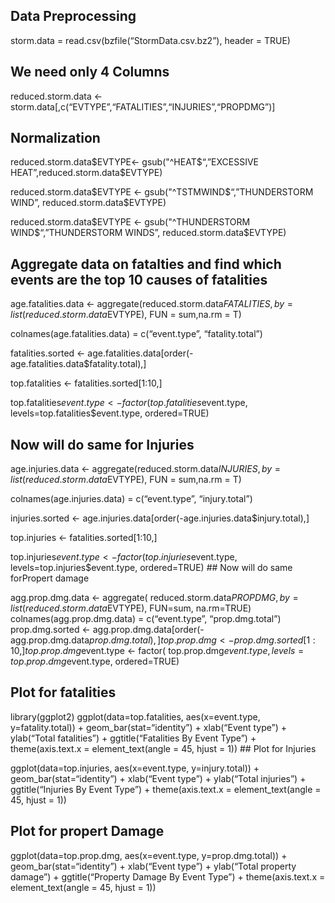 ## Data Preprocessing 


storm.data = read.csv(bzfile("StormData.csv.bz2"), header = TRUE)

## We need only 4 Columns
reduced.storm.data <- storm.data[,c("EVTYPE","FATALITIES","INJURIES","PROPDMG")]

## Normalization

reduced.storm.data$EVTYPE<- gsub("^HEAT$","EXCESSIVE HEAT",reduced.storm.data$EVTYPE)

reduced.storm.data$EVTYPE <- gsub("^TSTMWIND$","THUNDERSTORM WIND", reduced.storm.data$EVTYPE)

reduced.storm.data$EVTYPE <- gsub("^THUNDERSTORM WIND$","THUNDERSTORM WINDS", reduced.storm.data$EVTYPE)


## Aggregate data on fatalties and find which events are the top 10 causes of fatalities

age.fatalities.data <- aggregate(reduced.storm.data$FATALITIES,by = list(reduced.storm.data$EVTYPE), FUN = sum,na.rm = T)

colnames(age.fatalities.data) = c("event.type", "fatality.total")

fatalities.sorted <- 
    age.fatalities.data[order(-age.fatalities.data$fatality.total),] 
    
top.fatalities <- fatalities.sorted[1:10,]

top.fatalities$event.type <- 
    factor(
        top.fatalities$event.type, levels=top.fatalities$event.type, 
        ordered=TRUE)
        
## Now will do same for Injuries

age.injuries.data <- aggregate(reduced.storm.data$INJURIES,by = list(reduced.storm.data$EVTYPE), FUN = sum,na.rm = T)

colnames(age.injuries.data) = c("event.type", "injury.total")

injuries.sorted <- 
    age.injuries.data[order(-age.injuries.data$injury.total),] 
    
top.injuries <- fatalities.sorted[1:10,]

top.injuries$event.type <- 
    factor(
        top.injuries$event.type, levels=top.injuries$event.type, 
        ordered=TRUE)
## Now will do same forPropert damage

agg.prop.dmg.data <-
        aggregate(
                reduced.storm.data$PROPDMG, 
                by=list(reduced.storm.data$EVTYPE), FUN=sum, na.rm=TRUE)
colnames(agg.prop.dmg.data) = c("event.type", "prop.dmg.total")
prop.dmg.sorted <- agg.prop.dmg.data[order(-agg.prop.dmg.data$prop.dmg.total),] 
top.prop.dmg <- prop.dmg.sorted[1:10,]
top.prop.dmg$event.type <- 
    factor(
        top.prop.dmg$event.type, levels=top.prop.dmg$event.type, 
        ordered=TRUE)
        
## Plot for fatalities

library(ggplot2)
ggplot(data=top.fatalities, aes(x=event.type, y=fatality.total)) + 
    geom_bar(stat="identity") + xlab("Event type") + ylab("Total fatalities") + 
    ggtitle("Fatalities By Event Type") +
    theme(axis.text.x = element_text(angle = 45, hjust = 1))
## Plot for Injuries

ggplot(data=top.injuries, aes(x=event.type, y=injury.total)) + 
    geom_bar(stat="identity") + xlab("Event type") + ylab("Total injuries") + 
    ggtitle("Injuries By Event Type") +
    theme(axis.text.x = element_text(angle = 45, hjust = 1))
    
## Plot for propert Damage
ggplot(data=top.prop.dmg, aes(x=event.type, y=prop.dmg.total)) + 
    geom_bar(stat="identity") + xlab("Event type") + 
    ylab("Total property damage") +  ggtitle("Property Damage By Event Type") + 
    theme(axis.text.x = element_text(angle = 45, hjust = 1))


